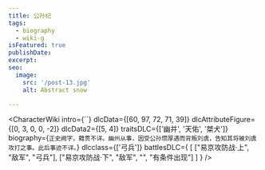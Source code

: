 ```yaml
---
title: 公孙纪
tags:
  - biography
  - wiki-g
isFeatured: true
publishDate:
excerpt:
seo:
  image:
    src: '/post-13.jpg'
    alt: Abstract snow

---
```



<CharacterWiki
  intro={``}
  dlcData={[60, 97, 72, 71, 39]}
  dlcAttributeFigure={[0, 3, 0, 0, -2]}
  dlcData2={[5, 4]}
  traitsDLC={['幽并', '天佑', '桀犬']}
  biography={`正史阙字，籍贯不详。幽州从事，因受公孙瓒厚遇而背叛刘虞，告知其将被刘虞攻打之事。此后事迹不详。`}
  dlcclass={['弓兵']}
  battlesDLC={
    [
      ["易京攻防战·上", "敌军", "弓兵"],
      ["易京攻防战·下", "敌军", "", "有条件出现"]
    ]
  }
/>